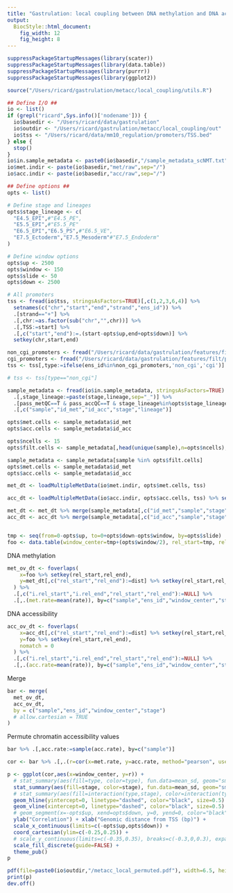 ```yaml
---
title: "Gastrulation: local coupling between DNA methylation and DNA accessibility"
output: 
  BiocStyle::html_document: 
    fig_width: 12
    fig_height: 8
---
```


```r
suppressPackageStartupMessages(library(scater))
suppressPackageStartupMessages(library(data.table))
suppressPackageStartupMessages(library(purrr))
suppressPackageStartupMessages(library(ggplot2))
```

<!-- Define functions -->
```r
source("/Users/ricard/gastrulation/metacc/local_coupling/utils.R")
```

<!-- Define I/O and options -->
```r

## Define I/O ##
io <- list()
if (grepl("ricard",Sys.info()['nodename'])) {
  io$basedir <- "/Users/ricard/data/gastrulation"
  io$outdir <- "/Users/ricard/gastrulation/metacc/local_coupling/out"
  io$tss <- "/Users/ricard/data/mm10_regulation/promoters/TSS.bed"
} else {
  stop()
}
io$in.sample_metadata <- paste0(io$basedir,"/sample_metadata_scNMT.txt")
io$met.indir <- paste(io$basedir,"met/raw",sep="/")
io$acc.indir <- paste(io$basedir,"acc/raw",sep="/")

## Define options ##
opts <- list()

# Define stage and lineages
opts$stage_lineage <- c(
  "E4.5_EPI",#"E4.5_PE",
  "E5.5_EPI",#"E5.5_PE"
  "E6.5_EPI","E6.5_PS",#"E6.5_VE",
  "E7.5_Ectoderm","E7.5_Mesoderm"#"E7.5_Endoderm"
)

# Define window options
opts$up <- 2500
opts$window <- 150
opts$slide <- 50
opts$down <- 2500
```

<!-- Load gene metadata -->
```r
# All promoters
tss <- fread(io$tss, stringsAsFactors=TRUE)[,c(1,2,3,6,4)] %>%
  setnames(c("chr","start","end","strand","ens_id")) %>%
  .[strand=="+"] %>%
  .[,chr:=as.factor(sub("chr","",chr))] %>%
  .[,TSS:=start] %>%
  .[,c("start","end"):=.(start-opts$up,end+opts$down)] %>%
  setkey(chr,start,end)
```

<!-- Filter CGI and non-CGI promoters -->
```r
non_cgi_promoters <- fread("/Users/ricard/data/gastrulation/features/filt/prom_2000_0_noncgi.bed",stringsAsFactors=TRUE)[,V5]
cgi_promoters <- fread("/Users/ricard/data/gastrulation/features/filt/prom_2000_0_cgi.bed",stringsAsFactors=TRUE)[,V5]
tss <- tss[,type:=ifelse(ens_id%in%non_cgi_promoters,'non_cgi','cgi')] %>% .[,type:=as.factor(type)]

# tss <- tss[type=="non_cgi"]
```

<!-- Load sample metadata and define which cells to use -->
```r
sample_metadata <- fread(io$in.sample_metadata, stringsAsFactors=TRUE) %>% 
  .[,stage_lineage:=paste(stage,lineage,sep="_")] %>%
  .[pass_metQC==T & pass_accQC==T & stage_lineage%in%opts$stage_lineage] %>%
  .[,c("sample","id_met","id_acc","stage","lineage")]

opts$met.cells <- sample_metadata$id_met
opts$acc.cells <- sample_metadata$id_acc
```

<!-- Subset cells to reduce memory burden -->
```r
opts$ncells <- 15
opts$filt.cells <- sample_metadata[,head(unique(sample),n=opts$ncells),by="stage"] %>% .$V1

sample_metadata <- sample_metadata[sample %in% opts$filt.cells]
opts$met.cells <- sample_metadata$id_met
opts$acc.cells <- sample_metadata$id_acc
```

<!-- Load methylation data -->
```r
met_dt <- loadMultipleMetData(io$met.indir, opts$met.cells, tss)
```

<!-- Load accessibility data -->
```r
acc_dt <- loadMultipleMetData(io$acc.indir, opts$acc.cells, tss) %>% setnames("id_met","id_acc")
```

<!-- Merge data and sample metadata -->
```r
met_dt <- met_dt %>% merge(sample_metadata[,c("id_met","sample","stage")], by="id_met") %>% .[,id_met:=NULL]
acc_dt <- acc_dt %>% merge(sample_metadata[,c("id_acc","sample","stage")], by="id_acc") %>% .[,id_acc:=NULL]
```

<!-- Filter data -->
```r
```

<!-- Overlap DNA methylation and DNA accessibility data with windows -->
```r
tmp <- seq(from=0-opts$up, to=0+opts$down-opts$window, by=opts$slide)
foo <- data.table(window_center=tmp+(opts$window/2), rel_start=tmp, rel_end=tmp+opts$window)
```

DNA methylation
```r
met_ov_dt <- foverlaps(
    x=foo %>% setkey(rel_start,rel_end),
    y=met_dt[,c("rel_start","rel_end"):=dist] %>% setkey(rel_start,rel_end)
  ) %>%
  .[,c("i.rel_start","i.rel_end","rel_start","rel_end"):=NULL] %>%
  .[,.(met.rate=mean(rate)), by=c("sample","ens_id","window_center","stage")] %>% droplevels()
```

DNA accessibility
```r
acc_ov_dt <- foverlaps(
    x=acc_dt[,c("rel_start","rel_end"):=dist] %>% setkey(rel_start,rel_end),
    y=foo %>% setkey(rel_start,rel_end),
    nomatch = 0
  ) %>%
  .[,c("i.rel_start","i.rel_end","rel_start","rel_end"):=NULL] %>%
  .[,.(acc.rate=mean(rate)), by=c("sample","ens_id","window_center","stage")] %>% droplevels()
```

Merge
```r
bar <- merge(
  met_ov_dt,
  acc_ov_dt,
  by = c("sample","ens_id","window_center","stage")
  # allow.cartesian = TRUE
)
```

Permute chromatin accessibility values
```r
bar %>% .[,acc.rate:=sample(acc.rate), by=c("sample")]
```

<!-- Compute local correlations -->
```r
cor <- bar %>% .[,.(r=cor(x=met.rate, y=acc.rate, method="pearson", use="pairwise.complete.obs")), by=c("sample","window_center","stage")]
```

<!-- Plot -->
```r
p <- ggplot(cor,aes(x=window_center, y=r)) +
  # stat_summary(aes(fill=type, color=type), fun.data=mean_sd, geom="smooth", alpha=0.2, size=1.0) +
  stat_summary(aes(fill=stage, color=stage), fun.data=mean_sd, geom="smooth", alpha=0.2, size=1.0) +
  # stat_summary(aes(fill=interaction(type,stage), color=interaction(type,stage)), fun.data=mean_sd, geom="smooth", alpha=0.2, size=1.0) +
  geom_hline(yintercept=0, linetype="dashed", color="black", size=0.5) +
  geom_vline(xintercept=0, linetype="dashed", color="black", size=0.5) +
  # geom_segment(x=-opts$up, xend=opts$down, y=0, yend=0, color="black", size=0.5,  linetype="dashed") +
  ylab("Correlation") + xlab("Genomic distance from TSS (bp)") +
  scale_x_continuous(limits=c(-opts$up,opts$down)) +
  coord_cartesian(ylim=c(-0.25,0.25)) +
  # scale_y_continuous(limits=c(-0.35,0.35), breaks=c(-0.3,0,0.3), expand=c(0,0)) +
  scale_fill_discrete(guide=FALSE) +
  theme_pub()
p

pdf(file=paste0(io$outdir,"/metacc_local_permuted.pdf"), width=6.5, height=5)
print(p)
dev.off()
```

